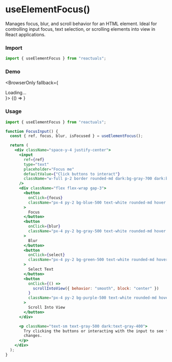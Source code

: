 # useElementFocus()

Manages focus, blur, and scroll behavior for an HTML element. Ideal for controlling input focus, text selection, or scrolling elements into view in React applications.

### Import

```jsx
import { useElementFocus } from "reactuals";
```

### Demo


<BrowserOnly fallback={<div>Loading...</div>}>
  {() => <UseElementFocusExample />}
</BrowserOnly>

### Usage

```jsx
import { useElementFocus } from "reactuals";

function FocusInput() {
  const { ref, focus, blur, isFocused } = useElementFocus();

  return (
    <div className="space-y-4 justify-center">
      <input
        ref={ref}
        type="text"
        placeholder="Focus me"
        defaultValue={"Click buttons to interact"}
        className="w-full p-2 border rounded-md dark:bg-gray-700 dark:border-gray-600 dark:text-gray-100 focus:ring-2 focus:ring-blue-500"
      />
      <div className="flex flex-wrap gap-3">
        <button
          onClick={focus}
          className="px-4 py-2 bg-blue-500 text-white rounded-md hover:bg-blue-600"
        >
          Focus
        </button>
        <button
          onClick={blur}
          className="px-4 py-2 bg-gray-500 text-white rounded-md hover:bg-gray-600"
        >
          Blur
        </button>
        <button
          onClick={select}
          className="px-4 py-2 bg-green-500 text-white rounded-md hover:bg-green-600"
        >
          Select Text
        </button>
        <button
          onClick={() =>
            scrollIntoView({ behavior: "smooth", block: "center" })
          }
          className="px-4 py-2 bg-purple-500 text-white rounded-md hover:bg-purple-600"
        >
          Scroll Into View
        </button>
      </div>

      <p className="text-sm text-gray-500 dark:text-gray-400">
        Try clicking the buttons or interacting with the input to see focus
        changes.
      </p>
    </div>
  );
}
```
